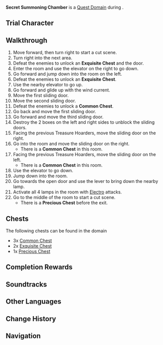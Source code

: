 {{Domain Infobox
|image        = Domain Secret Summoning Chamber.png
|type         = Quest
|description  = The summoning site chosen by Yae Miko. Word on the street is that this is the summoning site with the highest rate of success.
|quest        = A Centuries-Long Dream
|quest_type   = Story
|region       = Inazuma
|area         = Narukami Island
|subarea      = Inazuma City
|requiredAR   = 
|recLevel     = 
|recElements  = Electro
|trial        = Yae Miko
}}
'''Secret Summoning Chamber''' is a [[Quest Domain]] during {{Quest|A Centuries-Long Dream}}.

==Trial Character==
{{Trial Character
|wl                      = 5,6,8
|character_name          = Yae Miko
|character_level5        = 71
|character_level6        = 82 <!--not a typo-->
|character_level8        = 90
|constellation5          = 3
|constellation6          = 3
|constellation8          = 3
|weapon_name             = Kagura's Verity
|weapon_level5           = 71
|weapon_level6           = 82
|weapon_level8           = 90
|refinement5             = 1
|refinement6             = 1
|refinement8             = 1
|artifact_flower         = Royal Flora
|artifact_feather        = Royal Plume
|artifact_sands          = Royal Pocket Watch
|artifact_goblet         = Royal Silver Urn
|artifact_circlet        = Royal Masque
|artifact_level5         = 16
|artifact_level6         = 20
|artifact_level8         = 20
|set1                    = Noblesse Oblige
|set1_piece_bonus        = 4
|normal_attack_talent5   = 5
|normal_attack_talent6   = 6
|normal_attack_talent8   = 8
|elemental_skill_talent5 = 8
|elemental_skill_talent6 = 9
|elemental_skill_talent8 = 11
|elemental_burst_talent5 = 5
|elemental_burst_talent6 = 6
|elemental_burst_talent8 = 8
|hp5                     = 17,907
|hp6                     = 22,040
|hp8                     = 22,957
|atk5                    = 1,548
|atk6                    = 1,865
|atk8                    = 1,955
|def5                    = 527
|def6                    = 649
|def8                    = 685
|em5                     = 42
|em6                     = 105
|em8                     = 105
|er5                     = 135.0%
|er6                     = 135.0%
|er8                     = 135.0%
|crit_rate5              = 66.2%
|crit_rate6              = 76.3%
|crit_rate8              = 76.3%
|crit_dmg5               = 146.5%
|crit_dmg6               = 152.3%
|crit_dmg8               = 158.1%
}}

==Walkthrough==
# Move forward, then turn right to start a cut scene.
# Turn right into the next area.
# Defeat the enemies to unlock an '''Exquisite Chest''' and the door. {{Enemy List|Nobushi: Kikouban;Nobushi: Jintouban;Kairagi: Fiery Might}}
# Enter the room and use the elevator on the right to go down. {{Enemy List|Treasure Hoarders: Scout*2}}
# Go forward and jump down into the room on the left.
# Defeat the enemies to unlock an '''Exquisite Chest'''. {{Enemy List|Kairagi: Fiery Might;Kairagi: Dancing Thunder}}
# Use the nearby elevator to go up.
# Go forward and glide up with the wind current.
# Move the first sliding door.
# Move the second sliding door.
# Defeat the enemies to unlock a '''Common Chest'''. {{Enemy List|Kairagi: Fiery Might*1}}
# Go back and move the first sliding door.
# Go forward and move the third sliding door. {{Enemy List|Treasure Hoarders: Scout*2;Treasure Hoarders: Gravedigger;Treasure Hoarders: Pugilist}}
# Destroy the 2 boxes on the left and right sides to unblock the sliding doors.
# Facing the previous Treasure Hoarders, move the sliding door on the right.
# Go into the room and move the sliding door on the right.
#* There is a '''Common Chest''' in this room.
# Facing the previous Treasure Hoarders, move the sliding door on the left.
#* There is a '''Common Chest''' in this room.
# Use the elevator to go down.
# Jump down into the room.
# Go towards the open door and use the lever to bring down the nearby lamp.
# Activate all 4 lamps in the room with [[Electro]] attacks.
# Go to the middle of the room to start a cut scene.
#* There is a '''Precious Chest''' before the exit.

==Chests==
The following chests can be found in the domain
* 3x [[Common Chest]]
* 2x [[Exquisite Chest]]
* 1x [[Precious Chest]]

==Completion Rewards==
{{Card|Mora|10,000}}
{{Card|Adventurer's Experience|2}}
{{Card|Mystic Enhancement Ore|2}}
{{Card|Vajrada Amethyst Fragment|1}}

==Soundtracks==
{{Soundtracks by Category Table|type=domain}}

==Other Languages==
{{Other Languages
|en      = Secret Summoning Chamber
|zhs     = 降灵密室
|zhs_rm  = Jiànglíng Mìshì
|zht     = 降靈密室
|zht_rm  = Jiànglíng Mìshì
|zh_tl   = Spirit Summong Secret Room
|ja      = 降霊密室
|ja_rm   = Kourei Misshitsu{{Assumed}}
|ja_tl   = Secret Room to Communicate with the Dead{{Sino}}
|ko      = 강령 밀실
|ko_rm   = Gangryeong Milsil
|ko_tl   = Spirit Summong Secret Room
|es      = Cámara de los espíritus
|es_tl   = Chamber of the Spirits
|fr      = Chambre d'invocation secrète
|fr_tl   = Secret Invocation Chamber
|ru      = Тайный зал призыва
|ru_tl   = Secret Summoning Room
|th      = ห้องลับแห่งวิญญาณ
|th_rm   = 
|th_tl   = 
|vi      = Giáng Linh Mật Thất
|vi_tl   = 
|de      = Geheime Beschwörungskammer
|de_tl   = Secret Summoning Chamber
|id      = Secret Summoning Chamber
|pt      = Câmara Oculta da Invocação
|pt_tl   = 
|tr      = Gizli Çağırma Odası
|tr_tl   = 
|it      = Sala segreta dell'evocazione
|it_tl   = 
}}

==Change History==
{{Change History|2.5}}

==Navigation==
{{Domain Navbox|Temporary}}